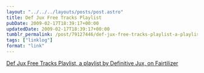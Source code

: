 ```yaml
---
layout: "../../../layouts/posts/post.astro"
title: Def Jux Free Tracks Playlist
pubDate: 2009-02-17T18:39:17+00:00
updatedDate: 2009-02-17T18:39:17+00:00
tumblr_permalink: /post/79127446/def-jux-free-tracks-playlist-a-playlist-by
tags: ["linklog"]
format: "link"
---
```


[Def Jux Free Tracks Playlist, a playlist by Definitive Jux, on Fairtilizer][1]

[1]: http://fairtilizer.com/playlists/11532
